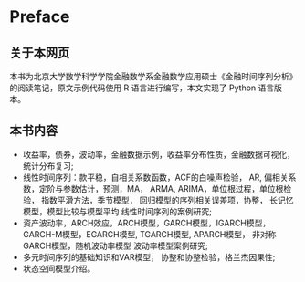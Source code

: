 # Preface {.unnumbered}

## 关于本网页

本书为北京大学数学科学学院金融数学系金融数学应用硕士《金融时间序列分析》的阅读笔记，原文示例代码使用 R 语言进行编写，本文实现了 Python 语言版本。

## 本书内容
<!-- -   R软件的时间序列相关的功能介绍, Rmd格式介绍; -->
-   收益率，债券，波动率，金融数据示例，收益率分布性质，金融数据可视化，统计分布复习;
-   线性时间序列：款平稳，自相关系数函数，ACF的白噪声检验， AR, 偏相关系数，定阶与参数估计，预测，MA， ARMA, ARIMA，单位根过程，单位根检验， 指数平滑方法，季节模型， 回归模型的序列相关误差项，协整， 长记忆模型，模型比较与模型平均 线性时间序列的案例研究;
-   资产波动率，ARCH效应，ARCH模型，GARCH模型，IGARCH模型， GARCH-M模型，EGARCH模型, TGARCH模型, APARCH模型， 非对称GARCH模型，随机波动率模型 波动率模型案例研究;
-   多元时间序列的基础知识和VAR模型， 协整和协整检验，格兰杰因果性;
-   状态空间模型介绍。